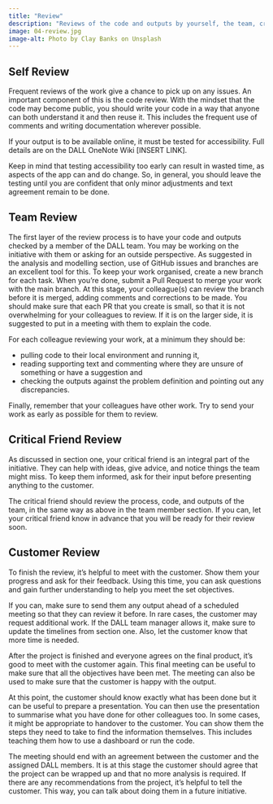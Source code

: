 ```yaml
---
title: "Review"
description: "Reviews of the code and outputs by yourself, the team, critical friend and customer before wrapping up the initiative."
image: 04-review.jpg
image-alt: Photo by Clay Banks on Unsplash
---
```


## Self Review
Frequent reviews of the work give a chance to pick up on any issues. An important component of this is the code review. With the mindset that the code may become public, you should write your code in a way that anyone can both understand it and then reuse it. This includes the frequent use of comments and writing documentation wherever possible.

If your output is to be available online, it must be tested for accessibility. Full details are on the DALL OneNote Wiki [INSERT LINK].

Keep in mind that testing accessibility too early can result in wasted time, as aspects of the app can and do change. So, in general, you should leave the testing until you are confident that only minor adjustments and text agreement remain to be done.

## Team Review
The first layer of the review process is to have your code and outputs checked by a member of the DALL team. You may be working on the initiative with them or asking for an outside perspective. As suggested in the analysis and modelling section, use of GitHub issues and branches are an excellent tool for this. To keep your work organised, create a new branch for each task. When you're done, submit a Pull Request to merge your work with the main branch. At this stage, your colleague(s) can review the branch before it is merged, adding comments and corrections to be made. You should make sure that each PR that you create is small, so that it is not overwhelming for your colleagues to review. If it is on the larger side, it is suggested to put in a meeting with them to explain the code.

For each colleague reviewing your work, at a minimum they should be:

* pulling code to their local environment and running it,
* reading supporting text and commenting where they are unsure of something or have a suggestion and
* checking the outputs against the problem definition and pointing out any discrepancies.

Finally, remember that your colleagues have other work. Try to send your work as early as possible for them to review.

## Critical Friend Review
As discussed in section one, your critical friend is an integral part of the initiative. They can help with ideas, give advice, and notice things the team might miss. To keep them informed, ask for their input before presenting anything to the customer.

The critical friend should review the process, code, and outputs of the team, in the same way as above in the team member section. If you can, let your critical friend know in advance that you will be ready for their review soon.

## Customer Review
To finish the review, it's helpful to meet with the customer. Show them your progress and ask for their feedback. Using this time, you can ask questions and gain further understanding to help you meet the set objectives.

If you can, make sure to send them any output ahead of a scheduled meeting so that they can review it before. In rare cases, the customer may request additional work. If the DALL team manager allows it, make sure to update the timelines from section one. Also, let the customer know that more time is needed.

After the project is finished and everyone agrees on the final product, it's good to meet with the customer again. This final meeting can be useful to make sure that all the objectives have been met. The meeting can also be used to make sure that the customer is happy with the output.

At this point, the customer should know exactly what has been done but it can be useful to prepare a presentation. You can then use the presentation to summarise what you have done for other colleagues too. In some cases, it might be appropriate to handover to the customer. You can show them the steps they need to take to find the information themselves. This includes teaching them how to use a dashboard or run the code.

The meeting should end with an agreement between the customer and the assigned DALL members. It is at this stage the customer should agree that the project can be wrapped up and that no more analysis is required. If there are any recommendations from the project, it's helpful to tell the customer. This way, you can talk about doing them in a future initiative.

